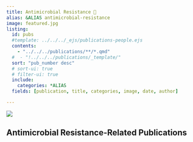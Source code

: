 ```yaml
---
title: Antimicrobial Resistance 🦠
alias: &ALIAS antimicrobial-resistance
image: featured.jpg
listing:
  id: pubs
  #template: ../../../_ejs/publications-people.ejs 
  contents: 
    - "../../../publications/**/*.qmd"
  #  - "!../../../publications/_template/"
  sort: "pub_number desc"
  # sort-ui: true
  # filter-ui: true
  include:
    categories: *ALIAS
  fields: [publication, title, categories, image, date, author]

---
```

![](featured.jpg)

## Antimicrobial Resistance-Related Publications


:::{#pubs}
:::